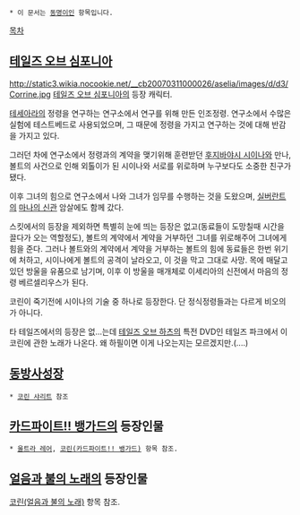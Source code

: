  * 이 문서는 [[동명이인]] 항목입니다.

[[목차]]

== [[테일즈 오브 심포니아]] ==
http://static3.wikia.nocookie.net/__cb20070311000026/aselia/images/d/d3/Corrine.jpg
[[테일즈 오브 심포니아]]의 등장 캐릭터.

[[테세아라]]의 정령을 연구하는 연구소에서 연구를 위해 만든 인조정령.
연구소에서 수많은 실험에 테스트베드로 사용되었으며, 그 때문에 정령을 가지고 연구하는 것에 대해 반감을 가지고 있다.

그러던 차에 연구소에서 정령과의 계약을 맺기위해 훈련받던 [[후지바야시 시이나]]와 만나, 볼트의 사건으로 인해 외톨이가 된 시이나와 서로를 위로하며 누구보다도 소중한 친구가 됐다.

이후 그녀의 힘으로 연구소에서 나와 그녀가 임무를 수행하는 것을 도왔으며, [[실버란트]]의 [[마나의 신관]] 암살에도 함께 갔다.

스킷에서의 등장을 제외하면 특별히 눈에 띄는 등장은 없고(동료들이 도망칠때 시간을 끌다가 오는 역할정도), 볼트의 계약에서 계약을 거부하던 그녀를 위로해주어 그녀에게 힘을 준다. 그러나 볼트와의 계약에서 계약을 거부하는 볼트의 힘에 동료들은 한번 위기에 처하고, 시이나에게 볼트의 공격이 날라오고, 이 것을 막고 그대로 사망. 목에 매달고 있던 방울을 유품으로 남기며, 이후 이 방울을 매개체로 이세리아의 신전에서 마음의 정령 베르셀리우스가 된다.

코린이 죽기전에 시이나의 기술 중 하나로 등장한다. 단 정식정령들과는 다르게 비오의가 아니다.

타 테일즈에서의 등장은 없...는데 [[테일즈 오브 하츠]]의 특전 DVD인 테일즈 파크에서 이 코린에 관한 노래가 나온다. 왜 하필이면 이게 나오는지는 모르겠지만.(....)

== [[동방사성장]] ==
 * [[코린 샤리트]] 참조

== [[카드파이트!! 뱅가드]]의 등장인물 ==
 * [[울트라 레어]], [[코린(카드파이트!! 뱅가드)]] 항목 참조.

== [[얼음과 불의 노래]]의 등장인물 ==
[[코린(얼음과 불의 노래)]] 항목 참조.
